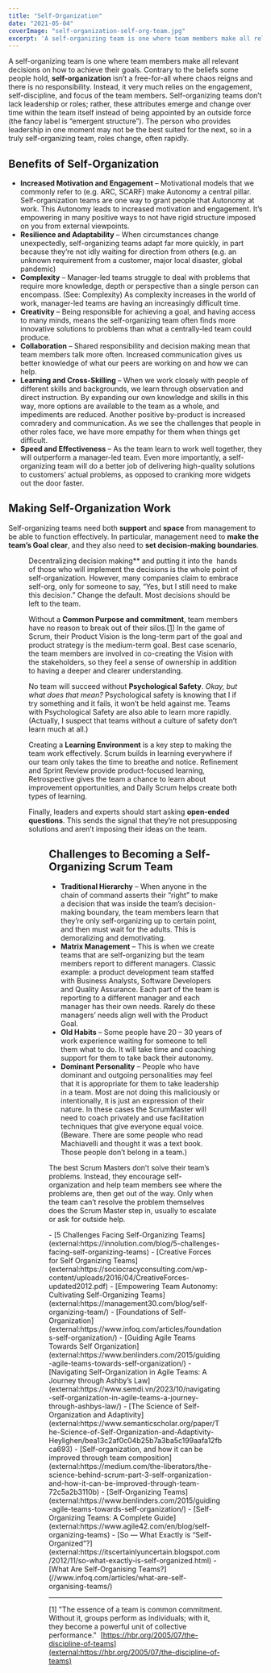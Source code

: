```yaml
---
title: "Self-Organization"
date: "2021-05-04"
coverImage: "self-organization-self-org-team.jpg"
excerpt: 'A self-organizing team is one where team members make all relevant decisions on how to'
---
```




A self-organizing team is one where team members make all relevant decisions on how to achieve their goals. Contrary to the beliefs some people hold, **self-organization** isn’t a free-for-all where chaos reigns and there is no responsibility. Instead, it very much relies on the engagement, self-discipline, and focus of the team members. Self-organizing teams don’t lack leadership or roles; rather, these attributes emerge and change over time within the team itself instead of being appointed by an outside force (the fancy label is “emergent structure”). The person who provides leadership in one moment may not be the best suited for the next, so in a truly self-organizing team, roles change, often rapidly.

## Benefits of Self-Organization

- **Increased Motivation and Engagement** – Motivational models that we commonly refer to (e.g. ARC, SCARF) make Autonomy a central pillar.  Self-organization teams are one way to grant people that Autonomy at work. This Autonomy leads to increased motivation and engagement. It’s empowering in many positive ways to not have rigid structure imposed on you from external viewpoints.
- **Resilience and Adaptability** – When circumstances change unexpectedly, self-organizing teams adapt far more quickly, in part because they’re not idly waiting for direction from others (e.g. an unknown requirement from a customer, major local disaster, global pandemic)
- **Complexity** – Manager-led teams struggle to deal with problems that require more knowledge, depth or perspective than a single person can encompass. (See: Complexity) As complexity increases in the world of work, manager-led teams are having an increasingly difficult time.
- **Creativity** – Being responsible for achieving a goal, and having access to many minds, means the self-organizing team often finds more innovative solutions to problems than what a centrally-led team could produce.
- **Collaboration** – Shared responsibility and decision making mean that team members talk more often. Increased communication gives us better knowledge of what our peers are working on and how we can help.
- **Learning and Cross-Skilling** – When we work closely with people of different skills and backgrounds, we learn through observation and direct instruction. By expanding our own knowledge and skills in this way, more options are available to the team as a whole, and impediments are reduced. Another positive by-product is increased comradery and communication. As we see the challenges that people in other roles face, we have more empathy for them when things get difficult.
- **Speed and Effectiveness** – As the team learn to work well together, they will outperform a manager-led team. Even more importantly, a self-organizing team will do a better job of delivering high-quality solutions to customers’ actual problems, as opposed to cranking more widgets out the door faster.

## Making Self-Organization Work

Self-organizing teams need both **support** and **space** from management to be able to function effectively. In particular, management need to **make the team’s Goal clear**, and they also need to **set decision-making boundaries**.

<Figure
  src={SelfOrganizationManagerLedTeam}
  alt="manager led team with central decision making"
  caption="manager led team with central decision making"
/>
Decentralizing decision making** and putting it into the  hands of those who will implement the decisions is the whole point of self-organization. However, many companies claim to embrace self-org, only for someone to say, “Yes, but I still need to make this decision.” Change the default. Most decisions should be left to the team.

Without a **Common Purpose and commitment**, team members have no reason to break out of their silos.\[[1](#footnotes)\] In the game of Scrum, their Product Vision is the long-term part of the goal and product strategy is the medium-term goal. Best case scenario, the team members are involved in co-creating the Vision with the stakeholders, so they feel a sense of ownership in addition to having a deeper and clearer understanding.

No team will succeed without **Psychological Safety**. _Okay, but what does that mean?_ Psychological safety is knowing that I if try something and it fails, it won’t be held against me. Teams with Psychological Safety are also able to learn more rapidly. (Actually, I suspect that teams without a culture of safety don’t learn much at all.)

Creating a **Learning Environment** is a key step to making the team work effectively. Scrum builds in learning everywhere if our team only takes the time to breathe and notice. Refinement and Sprint Review provide product-focused learning, Retrospective gives the team a chance to learn about improvement opportunities, and Daily Scrum helps create both types of learning.

Finally, leaders and experts should start asking **open-ended questions**. This sends the signal that they’re not presupposing solutions and aren’t imposing their ideas on the team.

<Figure
  src={SelfOrganizationSelfOrgTeam}
  alt="self organizing team oriented toward a common goal"
  caption="self organizing team oriented toward a common goal"
/>


## Challenges to Becoming a Self-Organizing Scrum Team

- **Traditional Hierarchy** – When anyone in the chain of command asserts their “right” to make a decision that was inside the team’s decision-making boundary, the team members learn that they’re only self-organizing up to certain point, and then must wait for the adults. This is demoralizing and demotivating.
- **Matrix Management** – This is when we create teams that are self-organizing but the team members report to different managers. Classic example: a product development team staffed with Business Analysts, Software Developers and Quality Assurance. Each part of the team is reporting to a different manager and each manager has their own needs. Rarely do these managers’ needs align well with the Product Goal.
- **Old Habits** – Some people have 20 – 30 years of work experience waiting for someone to tell them what to do. It will take time and coaching support for them to take back their autonomy.
- **Dominant Personality** – People who have dominant and outgoing personalities may feel that it is appropriate for them to take leadership in a team. Most are not doing this maliciously or intentionally, it is just an expression of their nature. In these cases the ScrumMaster will need to coach privately and use facilitation techniques that give everyone equal voice. (Beware. There are some people who read Machiavelli and thought it was a text book. Those people don’t belong in a team.)

The best Scrum Masters don’t solve their team’s problems. Instead, they encourage self-organization and help team members see where the problems are, then get out of the way. Only when the team can’t resolve the problem themselves does the Scrum Master step in, usually to escalate or ask for outside help.

<HighlightBox heading="Resource Links" variant="resourceLinks">
- [5 Challenges Facing Self-Organizing Teams](external:https://innolution.com/blog/5-challenges-facing-self-organizing-teams)
- [Creative Forces for Self Organizing Teams](external:https://sociocracyconsulting.com/wp-content/uploads/2016/04/CreativeForces-updated2012.pdf)
- [Empowering Team Autonomy: Cultivating Self-Organizing Teams](external:https://management30.com/blog/self-organizing-team/)
- [Foundations of Self-Organization](external:https://www.infoq.com/articles/foundations-self-organization/)
- [Guiding Agile Teams Towards Self Organization](external:https://www.benlinders.com/2015/guiding-agile-teams-towards-self-organization/)
- [Navigating Self-Organization in Agile Teams: A Journey through Ashby’s Law](external:https://www.semdi.vn/2023/10/navigating-self-organization-in-agile-teams-a-journey-through-ashbys-law/)
- [The Science of Self-Organization and Adaptivity](external:https://www.semanticscholar.org/paper/The-Science-of-Self-Organization-and-Adaptivity-Heylighen/bea13c2af0c04b25b7a3ba5c199aafa12fbca693)
- [Self-organization, and how it can be improved through team composition](external:https://medium.com/the-liberators/the-science-behind-scrum-part-3-self-organization-and-how-it-can-be-improved-through-team-72c5a2b3110b)
- [Self-Organizing Teams](external:https://www.benlinders.com/2015/guiding-agile-teams-towards-self-organization/)
- [Self-Organizing Teams: A Complete Guide](external:https://www.agile42.com/en/blog/self-organizing-teams)
- [So — What Exactly is “Self-Organized”?](external:https://itscertainlyuncertain.blogspot.com/2012/11/so-what-exactly-is-self-organized.html)
- [What Are Self-Organising Teams?](//www.infoq.com/articles/what-are-self-organising-teams/)

* * *

\[1\] "The essence of a team is common commitment. Without it, groups perform as individuals; with it, they become a powerful unit of collective performance."  [https://hbr.org/2005/07/the-discipline-of-teams](external:https://hbr.org/2005/07/the-discipline-of-teams)
</HighlightBox>
